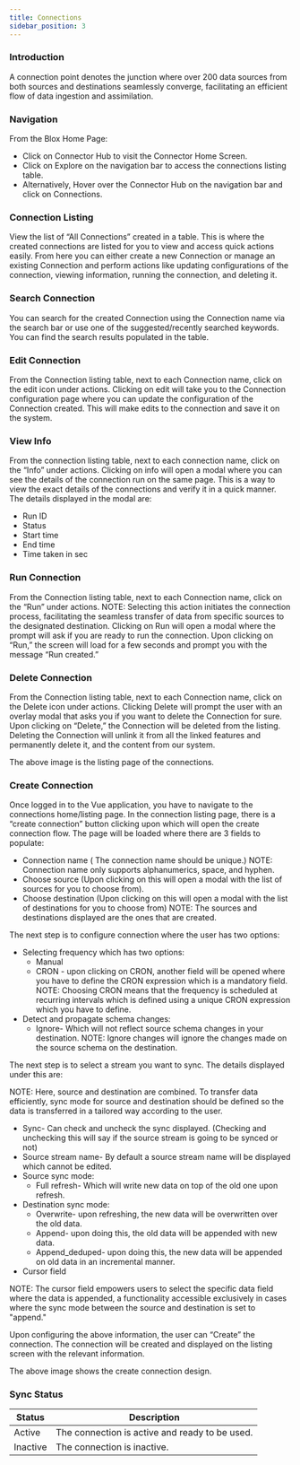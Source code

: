 ```yaml
---
title: Connections
sidebar_position: 3
---
```




### Introduction
A connection point denotes the junction where over 200 data sources from both sources and destinations seamlessly converge, facilitating an efficient flow of data ingestion and assimilation.

### Navigation
From the Blox Home Page:
- Click on Connector Hub to visit the Connector Home Screen.
- Click on Explore on the navigation bar to access the connections listing table.
- Alternatively, Hover over the Connector Hub on the navigation bar and click on Connections.

### Connection Listing
View the list of “All Connections” created in a table. This is where the created connections are listed for you to view and access quick actions easily. From here you can either create a new Connection or manage an existing Connection and perform actions like updating configurations of the connection, viewing information, running the connection, and deleting it.

### Search Connection
You can search for the created Connection using the Connection name via the search bar or use one of the suggested/recently searched keywords. You can find the search results populated in the table.

### Edit Connection
From the Connection listing table, next to each Connection name, click on the edit icon under actions. Clicking on edit will take you to the Connection configuration page where you can update the configuration of the Connection created. This will make edits to the connection and save it on the system.


### View Info
From the connection listing table, next to each connection name, click on the “Info” under actions. Clicking on info will open a modal where you can see the details of the connection run on the same page. This is a way to view the exact details of the connections and verify it in a quick manner. The details displayed in the modal are:
- Run ID
- Status
- Start time
- End time
- Time taken in sec

### Run Connection
From the Connection listing table, next to each Connection name, click on the “Run” under actions. NOTE: Selecting this action initiates the connection process, facilitating the seamless transfer of data from specific sources to the designated destination. Clicking on Run will open a modal where the prompt will ask if you are ready to run the connection. Upon clicking on “Run,” the screen will load for a few seconds and prompt you with the message “Run created.”

### Delete Connection
From the Connection listing table, next to each Connection name, click on the Delete icon under actions. Clicking Delete will prompt the user with an overlay modal that asks you if you want to delete the Connection for sure. Upon clicking on “Delete,” the Connection will be deleted from the listing. Deleting the Connection will unlink it from all the linked features and permanently delete it, and the content from our system.

The above image is the listing page of the connections.

### Create Connection
Once logged in to the Vue application, you have to navigate to the connections home/listing page. In the connection listing page, there is a “create connection” button clicking upon which will open the create connection flow. The page will be loaded where there are 3 fields to populate:
- Connection name ( The connection name should be unique.)
  NOTE: Connection name only supports alphanumerics, space, and hyphen.
- Choose source (Upon clicking on this will open a modal with the list of sources for you to choose from).
- Choose destination (Upon clicking on this will open a modal with the list of destinations for you to choose from)
  NOTE: The sources and destinations displayed are the ones that are created.

The next step is to configure connection where the user has two options:
- Selecting frequency which has two options:
  - Manual
  - CRON -  upon clicking on CRON, another field will be opened where you have to define the CRON expression which is a mandatory field.
  NOTE: Choosing CRON means that the frequency is scheduled at recurring intervals which is defined using a unique CRON expression which you have to define.
- Detect and propagate schema changes:
  - Ignore-  Which will not reflect source schema changes in your destination.
  NOTE: Ignore changes will ignore the changes made on the source schema on the destination.

The next step is to select a stream you want to sync. The details displayed under this are:

NOTE: Here, source and destination are combined. To transfer data efficiently, sync mode for source and destination should be defined so the data is transferred in a tailored way according to the user. 

- Sync- Can check and uncheck the sync displayed. (Checking and unchecking this will say if the source stream is going to be synced or not)
- Source stream name- By default a source stream name will be displayed which cannot be edited.
- Source sync mode:
  - Full refresh-  Which will write new data on top of the old one upon refresh.
- Destination sync mode:
  - Overwrite- upon refreshing, the new data will be overwritten over the old data.
  - Append- upon doing this, the old data will be appended with new data.
  - Append_deduped- upon doing this, the new data will be appended on old data in an incremental manner.
- Cursor field

NOTE: The cursor field empowers users to select the specific data field where the data is appended, a functionality accessible exclusively in cases where the sync mode between the source and destination is set to "append."

Upon configuring the above information, the user can “Create” the connection. The connection will be created and displayed on the listing screen with the relevant information.

The above image shows the create connection design.

### Sync Status
| Status  | Description                                   |
|---------|-----------------------------------------------|
| Active  | The connection is active and ready to be used.|
| Inactive| The connection is inactive.                   |
